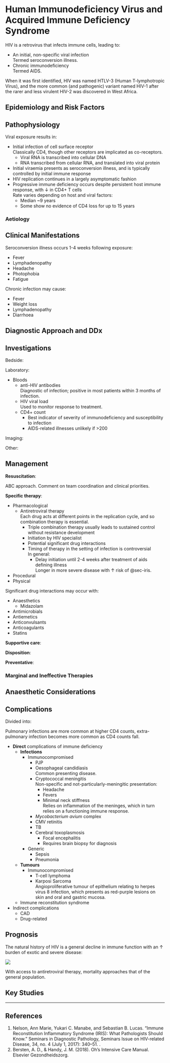 # Human Immunodeficiency Virus and Acquired Immune Deficiency Syndrome

HIV is a retrovirus that infects immune cells, leading to:

* An initial, non-specific viral infection\
Termed seroconversion illness.
* Chronic immunodeficiency\
Termed AIDS.

:::column-margin
When it was first identified, HIV was named HTLV-3 (Human T-lymphotropic Virus), and the more common (and pathogenic) variant named HIV-1 after the rarer and less virulent HIV-2 was discovered in West Africa.
:::


## Epidemiology and Risk Factors

## Pathophysiology

Viral exposure results in:

* Initial infection of cell surface receptor\
Classically CD4, though other receptors are implicated as co-receptors.
	* Viral RNA is transcribed into cellular DNA
	* RNA transcribed from cellular RNA, and translated into viral protein
* Initial viraemia presents as seroconversion illness, and is typically controlled by initial immune response
* HIV replication continues in a largely asymptomatic fashion
* Progressive immune deficiency occurs despite persistent host immune response, with ↓ in CD4+ T cells\
Rate varies depending on host and viral factors:
	* Median ~9 years
	* Some show no evidence of CD4 loss for up to 15 years

### Aetiology

## Clinical Manifestations

Seroconversion illness occurs 1-4 weeks following exposure:

* Fever
* Lymphadenopathy
* Headache
* Photophobia
* Fatigue


Chronic infection may cause:

* Fever
* Weight loss
* Lymphadenopathy
* Diarrhoea


## Diagnostic Approach and DDx

## Investigations

Bedside:

Laboratory:

* Bloods
	* anti-HIV antibodies\
	Diagnostic of infection; positive in most patients within 3 months of infection.
	* HIV viral load\
	Used to monitor response to treatment.
	* CD4+ count\
		* Best indicator of severity of immunodeficiency and susceptibility to infection
		* AIDS-related illnesses unlikely if >200

Imaging:

Other:

## Management

**Resuscitation**:

ABC approach. Comment on team coordination and clinical priorities.

**Specific therapy**:

* Pharmacological
	* Antiretroviral therapy\
	Each drug acts at different points in the replication cycle, and so combination therapy is essential.
		* Triple combination therapy usually leads to sustained control without resistance development
		* Initiation by HIV specialist
		* Potential significant drug interactions
		* Timing of therapy in the setting of infection is controversial\
		In general:
			* Delay initiation until 2-4 weeks after treatment of aids defining illness\
			Longer in more severe disease with ↑ risk of @sec-iris.
* Procedural
* Physical

:::column-margin
Significant drug interactions may occur with:

* Anaesthetics
	* Midazolam
* Antimicrobials
* Antiemetics
* Anticonvulsants
* Anticoagulants
* Statins
:::

**Supportive care**:

**Disposition**:

**Preventative**:


### Marginal and Ineffective Therapies

## Anaesthetic Considerations

## Complications

Divided into:

:::column-margin
Pulmonary infections are more common at higher CD4 counts, extra-pulmonary infection becomes more common as CD4 counts fall.
:::

* **Direct** complications of immune deficiency
	* **Infections**
		* Immunocompromised\
			* PJP
			* Oesophageal candidiasis\
			Common presenting disease.
			* Cryptococcal meningitis\
			Non-specific and not-particularly-meningitic presentation:
				* Headache
				* Fevers
				* Minimal neck stiffness\
				Relies on inflammation of the meninges, which in turn relies on a functioning immune response.
			* *Mycobacterium avium* complex
			* CMV retinitis
			* TB
			* Cerebral toxoplasmosis
				* Focal encephalitis
				* Requires brain biopsy for diagnosis
		* Generic
			* Sepsis
			* Pneumonia
	* **Tumours**
		* Immunocompromised
			* T-cell lymphoma
			* Karposi Sarcoma\
			Angioproliferative tumour of epithelium relating to herpes virus 8 infection, which presents as red-purple lesions on skin and oral and gastric mucosa.
	* Immune reconstitution syndrome
* Indirect complications
	* CAD
	* Drug-related 

## Prognosis

The natural history of HIV is a general decline in immune function with an ↑ burden of exotic and severe disease:

![](/resources/hiv_natural_hx.png)

With access to antiretroviral therapy, mortality approaches that of the general population. 

## Key Studies


---

## References

1. Nelson, Ann Marie, Yukari C. Manabe, and Sebastian B. Lucas. “Immune Reconstitution Inflammatory Syndrome (IRIS): What Pathologists Should Know.” Seminars in Diagnostic Pathology, Seminars Issue on HIV-related Disease, 34, no. 4 (July 1, 2017): 340–51. [](https://doi.org/10.1053/j.semdp.2017.04.010).
2. Bersten, A. D., & Handy, J. M. (2018). Oh’s Intensive Care Manual. Elsevier Gezondheidszorg.